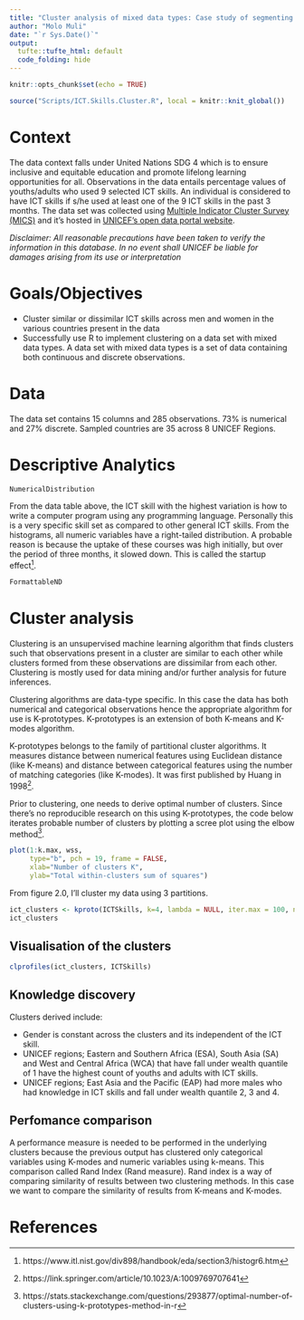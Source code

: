 ```yaml
---
title: "Cluster analysis of mixed data types: Case study of segmenting ICT Skills among youths and adults"
author: "Molo Muli"
date: "`r Sys.Date()`"
output: 
  tufte::tufte_html: default
  code_folding: hide
---
```


```r
knitr::opts_chunk$set(echo = TRUE)
```

```r
source("Scripts/ICT.Skills.Cluster.R", local = knitr::knit_global())
```


# Context

The data context falls under United Nations SDG 4 which is to ensure inclusive and equitable education and promote lifelong learning opportunities for all. Observations in the data entails percentage values of youths/adults who used 9 selected ICT skills. An individual is considered to have ICT skills if s/he used at least one of the 9 ICT skills in the past 3 months. The data set was collected using [Multiple Indicator Cluster Survey (MICS)](https://mics.unicef.org/) and it's hosted in [UNICEF's open data portal website](https://data.unicef.org/resources/dataset/education-data/).

*Disclaimer: All reasonable precautions have been taken to verify the information in this database. In no event shall UNICEF be liable for damages arising from its use or interpretation*

# Goals/Objectives

-   Cluster similar or dissimilar ICT skills across men and women in the various countries present in the data
-   Successfully use R to implement clustering on a data set with mixed data types. A data set with mixed data types is a set of data containing both continuous and discrete observations.

# Data
The data set contains 15 columns and 285 observations. 73% is numerical and 27% discrete. Sampled countries are 35 across 8 UNICEF Regions.

# Descriptive Analytics

```r
NumericalDistribution
```


From the data table above, the ICT skill with the highest variation is how to write a computer program using any programming language. Personally this is a very specific skill set as compared to other general ICT skills.
From the histograms, all numeric variables have a right-tailed distribution. A probable reason is because the uptake of these courses was high initially, but over the period of three months, it slowed down. This is called the startup effect[^1].

```r
FormattableND
```

<!-- # Exploratory Data Analysis (EDA) -->
<!-- ## Correlation Analysis -->
<!-- Correlation analysis is used to quantify the association of two continuous variables. Output of correlation analysis is a correlation coefficient which is a value that ranges from -1 to 1. This coefficient denotes the strength of the association of the variables. Variables which have a coefficient leaning towards -1 have a negative correlation whereas variables that lean towards a coefficient value of 1 have a positive correlation. The higher the coefficient on either sides, the stronger the correlation between the variables. A correlation coefficient of 0 means that the variables are independent of each other. -->

<!-- ## R-Implementation of correlation -->
<!-- Since correlation works with numeric values, subset the data frame to remain with only continuous values -->

# Cluster analysis
Clustering is an unsupervised machine learning algorithm that finds clusters such that observations present in a cluster are similar to each other while clusters formed from these observations are dissimilar from each other. Clustering is mostly used for data mining and/or further analysis for future inferences.

Clustering algorithms are data-type specific. In this case the data has both numerical and categorical observations hence the appropriate algorithm for use is K-prototypes. K-prototypes is an extension of both K-means and K-modes algorithm. 

K-prototypes belongs to  the family of partitional cluster algorithms. It measures distance between numerical features using Euclidean distance (like K-means) and distance between categorical features using the number of matching categories (like K-modes). It was first published by Huang in 1998[^2]. 

Prior to clustering, one needs to derive optimal number of clusters. Since there's no reproducible research on this using K-prototypes, the code below iterates 
probable number of clusters by plotting a scree plot using the elbow method[^3]. 

```r
plot(1:k.max, wss,
     type="b", pch = 19, frame = FALSE, 
     xlab="Number of clusters K",
     ylab="Total within-clusters sum of squares")
```
From figure 2.0, I'll cluster my data using 3 partitions.

```r
ict_clusters <- kproto(ICTSkills, k=4, lambda = NULL, iter.max = 100, nstart = 1, na.rm = TRUE, verbose = T)
ict_clusters
```

## Visualisation of the clusters

```r
clprofiles(ict_clusters, ICTSkills)
```

## Knowledge discovery
Clusters derived include: 

* Gender is constant across the clusters and its independent of the ICT skill. 
* UNICEF regions; Eastern and Southern Africa (ESA),  South Asia (SA) and West and Central Africa (WCA) that have fall under wealth quantile of 1 have the highest count of youths and adults with ICT skills.
* UNICEF regions; East Asia and the Pacific (EAP) had more males who had knowledge in ICT skills and fall under wealth quantile 2, 3 and 4.

## Perfomance comparison

A performance measure is needed to be performed in the underlying clusters because the previous output has clustered only categorical variables using K-modes and numeric variables using k-means. This comparison called Rand Index (Rand measure). 
Rand index is a way of comparing similarity of results between two clustering methods. In this case we want to compare the similarity of results from K-means and K-modes. 


# References

[^1]: https://www.itl.nist.gov/div898/handbook/eda/section3/histogr6.htm
[^2]: https://link.springer.com/article/10.1023/A:1009769707641
[^3]: https://stats.stackexchange.com/questions/293877/optimal-number-of-clusters-using-k-prototypes-method-in-r

